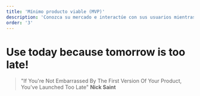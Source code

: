 ```yaml
---
title: 'Mínimo producto viable (MVP)'
description: 'Conozca su mercado e interactúe con sus usuarios mientras comienza a facturar'
order: '3'
---
```

# Use today because tomorrow is too late!

>"If You're Not Embarrassed By The First Version Of Your Product, You've Launched Too Late"
**Nick Saint**

